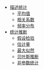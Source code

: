*[[描述统计|描述统计]]
**[[平均值|平均值]]
**[[相关系数|相关系数]]
**[[频率分布|频率分布]]
*[[统计推断|统计推断]]
**[[假设检验|假设检验]]
**[[估计量|估计量]]
**[[最大似然|最大似然]]
**[[贝叶斯推断|贝叶斯推断]]
**[[非参数统计|非参数统计]]